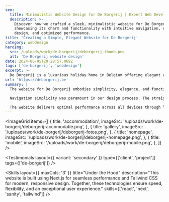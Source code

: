 ```yaml
---
seo:
  title: Minimalistic Website Design for De Borgerij | Expert Web Development
  description: >-
    Discover how we crafted a sleek, minimalistic website for De Borgerij,
    showcasing its charm and functionality with intuitive navigation, responsive
    design, and optimized performance.
title: 'Creating a Simple, Elegant Website for De Borgerij'
category: webdesign
heroImg:
  src: /uploads/work/de-borgerij/deborgerij-thumb.png
  alt: 'De Borgerij website design'
date: 2024-06-05T20:28:57.069Z
tags: ['de-borgerij', 'webdesign']
excerpt: >-
  De Borgerij is a luxurious holiday home in Belgium offering elegant accommodations and modern amenities.
url: 'https://deborgerij.be'
summary: |
  The website for De Borgerij embodies simplicity, elegance, and functionality. Through a minimalistic design approach, visitors can focus on what matters most - the unique features of the vacation home and the natural beauty of the Gete Valley. Clean lines, muted colors, and thoughtful use of white space create a serene digital experience that mirrors the property's refined atmosphere.

  Navigation simplicity was paramount in our design process. The straightforward layout and intuitive menus guide users effortlessly to key information about accommodations and amenities. High-quality imagery showcases the property's beauty, while strategic call-to-action buttons facilitate smooth booking processes.

  The website delivers optimal performance across all devices through lightweight code and responsive design. Quick load times and easy access to information enhance the user experience, reflecting De Borgerij's commitment to understated luxury through thoughtful digital design.
---
```


<ImageGrid
	items={[
		{
			title: 'accommodation',
			imageSrc: '/uploads/work/de-borgerij/deborgerij-accomodatie.png',
		},
		{
			title: 'gallery',
			imageSrc: '/uploads/work/de-borgerij/deborgerij-fotos.png',
		},
		{
			title: 'homepage',
			imageSrc: '/uploads/work/de-borgerij/deborgerij-homepage.png',
		},
		{
			title: 'mobile',
			imageSrc: '/uploads/work/de-borgerij/deborgerij-mobile.png',
		},
	]}
/>

<Testimonials
	layout={{ variant: 'secondary' }}
	type={['client', 'project']}
	tags={['de-borgerij']}
/>

<Skills
	layout={{ maxCols: '3' }}
	title="Under the Hood"
	description="This website is built using Next.js for seamless performance and Tailwind CSS for modern, responsive design. Together, these technologies ensure speed, flexibility, and an exceptional user experience."
	skills={['react', 'next', 'sanity', 'tailwind']}
/>
